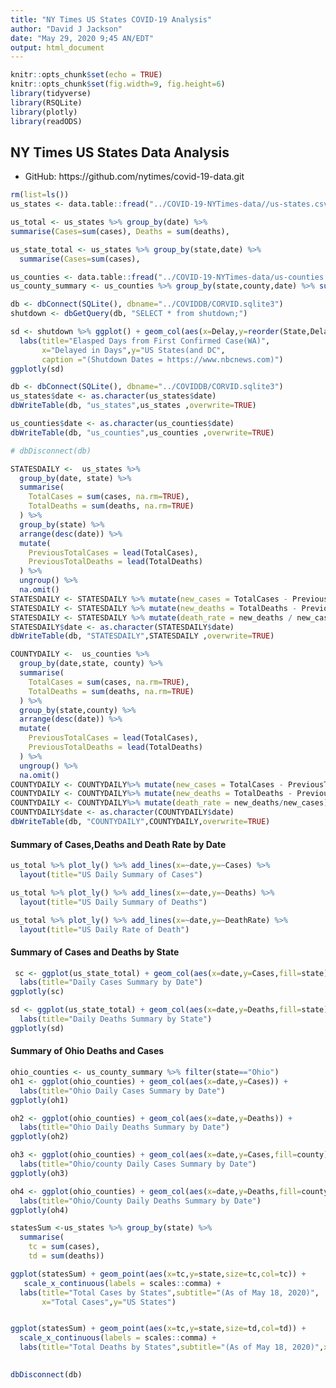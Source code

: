 ```yaml
---
title: "NY Times US States COVID-19 Analysis"
author: "David J Jackson"
date: "May 29, 2020 9;45 AN/EDT"
output: html_document
---
```


```r
knitr::opts_chunk$set(echo = TRUE)
knitr::opts_chunk$set(fig.width=9, fig.height=6)
library(tidyverse)
library(RSQLite)
library(plotly)
library(readODS)
```

## NY Times US States Data Analysis
* GitHub: https://github.com/nytimes/covid-19-data.git


```r
rm(list=ls())
us_states <- data.table::fread("../COVID-19-NYTimes-data//us-states.csv")

us_total <- us_states %>% group_by(date) %>% 
summarise(Cases=sum(cases), Deaths = sum(deaths),                                                                   DeathRate = Deaths/Cases)

us_state_total <- us_states %>% group_by(state,date) %>% 
  summarise(Cases=sum(cases),                                                             Deaths = sum(deaths),  DeathRate = Deaths/Cases)

```
```r
us_counties <- data.table::fread("../COVID-19-NYTimes-data/us-counties.csv")
us_county_summary <- us_counties %>% group_by(state,county,date) %>% summarise(Cases=sum(cases),Deaths = sum(deaths),DeathRate = Deaths/Cases)
```
```r
db <- dbConnect(SQLite(), dbname="../COVIDDB/CORVID.sqlite3")
shutdown <- dbGetQuery(db, "SELECT * from shutdown;")

```



```r
sd <- shutdown %>% ggplot() + geom_col(aes(x=Delay,y=reorder(State,Delay))) +
  labs(title="Elasped Days from First Confirmed Case(WA)",
       x="Delayed in Days",y="US States(and DC",
       caption ="(Shutdown Dates = https://www.nbcnews.com)")
ggplotly(sd)
```

```r
db <- dbConnect(SQLite(), dbname="../COVIDDB/CORVID.sqlite3")
us_states$date <- as.character(us_states$date)
dbWriteTable(db, "us_states",us_states ,overwrite=TRUE)

us_counties$date <- as.character(us_counties$date)
dbWriteTable(db, "us_counties",us_counties ,overwrite=TRUE)

# dbDisconnect(db)

```


```r
STATESDAILY <-  us_states %>% 
  group_by(date, state) %>%
  summarise(
    TotalCases = sum(cases, na.rm=TRUE),
    TotalDeaths = sum(deaths, na.rm=TRUE)
  ) %>%
  group_by(state) %>%
  arrange(desc(date)) %>%
  mutate(
    PreviousTotalCases = lead(TotalCases),
    PreviousTotalDeaths = lead(TotalDeaths)
  ) %>%
  ungroup() %>%
  na.omit()
STATESDAILY <- STATESDAILY %>% mutate(new_cases = TotalCases - PreviousTotalCases)
STATESDAILY <- STATESDAILY %>% mutate(new_deaths = TotalDeaths - PreviousTotalDeaths)
STATESDAILY <- STATESDAILY %>% mutate(death_rate = new_deaths / new_cases)
STATESDAILY$date <- as.character(STATESDAILY$date)
dbWriteTable(db, "STATESDAILY",STATESDAILY ,overwrite=TRUE)
```


```r
COUNTYDAILY <-  us_counties %>% 
  group_by(date,state, county) %>%
  summarise(
    TotalCases = sum(cases, na.rm=TRUE),
    TotalDeaths = sum(deaths, na.rm=TRUE)
  ) %>%
  group_by(state,county) %>%
  arrange(desc(date)) %>%
  mutate(
    PreviousTotalCases = lead(TotalCases),
    PreviousTotalDeaths = lead(TotalDeaths)
  ) %>%
  ungroup() %>%
  na.omit()
COUNTYDAILY <- COUNTYDAILY%>% mutate(new_cases = TotalCases - PreviousTotalCases)
COUNTYDAILY <- COUNTYDAILY%>% mutate(new_deaths = TotalDeaths - PreviousTotalDeaths)
COUNTYDAILY <- COUNTYDAILY%>% mutate(death_rate = new_deaths/new_cases)
COUNTYDAILY$date <- as.character(COUNTYDAILY$date)
dbWriteTable(db, "COUNTYDAILY",COUNTYDAILY,overwrite=TRUE)
```

#### Summary of Cases,Deaths  and Death Rate by Date

```r
us_total %>% plot_ly() %>% add_lines(x=~date,y=~Cases) %>%
  layout(title="US Daily Summary of Cases")

us_total %>% plot_ly() %>% add_lines(x=~date,y=~Deaths) %>%
  layout(title="US Daily Summary of Deaths")

us_total %>% plot_ly() %>% add_lines(x=~date,y=~DeathRate) %>%
  layout(title="US Daily Rate of Death")
```

#### Summary of Cases and Deaths by State

```r
 sc <- ggplot(us_state_total) + geom_col(aes(x=date,y=Cases,fill=state)) +
  labs(title="Daily Cases Summary by Date") 
ggplotly(sc)

sd <- ggplot(us_state_total) + geom_col(aes(x=date,y=Deaths,fill=state)) +
  labs(title="Daily Deaths Summary by State") 
ggplotly(sd)

```

#### Summary of Ohio Deaths and Cases

```r

ohio_counties <- us_county_summary %>% filter(state=="Ohio")
oh1 <- ggplot(ohio_counties) + geom_col(aes(x=date,y=Cases)) +
  labs(title="Ohio Daily Cases Summary by Date")
ggplotly(oh1)

oh2 <- ggplot(ohio_counties) + geom_col(aes(x=date,y=Deaths)) +
  labs(title="Ohio Daily Deaths Summary by Date")
ggplotly(oh2)
```
```r
oh3 <- ggplot(ohio_counties) + geom_col(aes(x=date,y=Cases,fill=county)) +
  labs(title="Ohio/county Daily Cases Summary by Date")
ggplotly(oh3)

oh4 <- ggplot(ohio_counties) + geom_col(aes(x=date,y=Deaths,fill=county)) +
  labs(title="Ohio/County Daily Deaths Summary by Date")
ggplotly(oh4)
```
```r
statesSum <-us_states %>% group_by(state) %>% 
  summarise(
    tc = sum(cases),
    td = sum(deaths)) 

ggplot(statesSum) + geom_point(aes(x=tc,y=state,size=tc,col=tc)) +
   scale_x_continuous(labels = scales::comma) +
  labs(title="Total Cases by States",subtitle="(As of May 18, 2020)",
       x="Total Cases",y="US States")


ggplot(statesSum) + geom_point(aes(x=tc,y=state,size=td,col=td)) +
  scale_x_continuous(labels = scales::comma) +
  labs(title="Total Deaths by States",subtitle="(As of May 18, 2020)",x="Total Deaths",y="US States")
  
```



```r
dbDisconnect(db)
```

